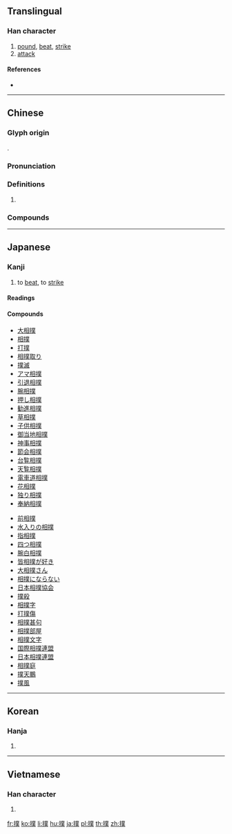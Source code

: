 {{character info/new}}
{{also|扑|攴}}
==Translingual==

===Han character===
{{Han char|rn=64|rad=手|as=12|sn=15|four=52034|canj=QTCO|ids=⿰扌菐}}

# [[pound]], [[beat]], [[strike]]
# [[attack]]

====References====
* {{Han ref|kx=0457.020|dkj=12755|dj=0805.180|hdz=31956.040|uh=64B2|ud=25778|bh=BCB3|bd=48307}}

----

==Chinese==
{{zh-forms|s=扑}}

===Glyph origin===
{{Han etym}}
{{Han compound|手|菐|c1=s|c2=p|t1=hand|ls=psc}}.

===Pronunciation===
{{zh-pron
|m=pū
|c=puk1,pok3
|h=pfs=phu
|md=
|mn=phok
|w=
|mc=y
|oc=y
|cat=
}}

===Definitions===
{{zh-hanzi}}

# {{rfdef|lang=zh}}

===Compounds===
{{zh-der|撲克|撲滅|撲滿|撲朔迷離|撲熱息痛|撲通|撲騰|撲空}}

----

==Japanese==

===Kanji===
{{ja-kanji|grade=c|rs=手12}}

# to [[beat]], to [[strike]]

====Readings====
{{ja-readings
|goon=[[ほく]] (hoku) {{non-joyo-reading}}
|kanon=[[ほく]] (hoku) {{non-joyo-reading}}
|kanyoon=[[ぼく]] (boku)
|kun=[[うつ]] ([[撲つ]], utsu) {{non-joyo-reading}}
}}

====Compounds====
{{der-top|Compounds}}
* [[大相撲]]
* [[相撲]]
* [[打撲]]
* [[相撲取り]]
* [[撲滅]]
* [[アマ相撲]]
* [[引退相撲]]
* [[腕相撲]]
* [[押し相撲]]
* [[勧進相撲]]
* [[草相撲]]
* [[子供相撲]]
* [[御当地相撲]]
* [[神事相撲]]
* [[節会相撲]]
* [[台覧相撲]]
* [[天覧相撲]]
* [[電車道相撲]]
* [[花相撲]]
* [[独り相撲]]
* [[奉納相撲]]
{{der-mid}}
* [[前相撲]]
* [[水入りの相撲]]
* [[指相撲]]
* [[四つ相撲]]
* [[腕白相撲]]
* [[皆相撲が好き]]
* [[大相撲さん]]
* [[相撲にならない]]
* [[日本相撲協会]]
* [[撲殺]]
* [[相撲字]]
* [[打撲傷]]
* [[相撲甚句]]
* [[相撲部屋]]
* [[相撲文字]]
* [[国際相撲連盟]]
* [[日本相撲連盟]]
* [[相撲庭]]
* [[撲天鵬]]
* [[撲風]]
{{der-bottom}}

----

==Korean==

===Hanja===
{{ko-hanja|hangeul=[[박]], [[복]]|eumhun=|rv=bak, bok|mr=pak, pok|y=pak, pok}}

# {{defn|lang=ko|sort=手12}}

----

==Vietnamese==

===Han character===
{{vi-hantu|[[vục]], [[buộc]], [[phác]], [[phốc]], [[vọc]]|rs=手12}}

# {{defn|lang=vi|sort=手12}}

[[fr:撲]]
[[ko:撲]]
[[li:撲]]
[[hu:撲]]
[[ja:撲]]
[[pl:撲]]
[[th:撲]]
[[zh:撲]]
